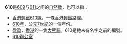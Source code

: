 {{Notability|3=Numbers|time=2022-06-28T06:23:55+00:00}}
{{noteTA|G1=Math}}
{{整数
| other list = {{Numbers digits|digit=100}}
| 质因数分解 = <math>2 \times 5 \times 61</math>
| 罗马数字 = DCX
| 二进制 = 1001100010
| 十六进制 = 262
}}
'''610'''是[[609|609]]与[[611|611]]之间的[[自然数|自然数]]，也可以指：
*<span style="color:#8D3219;">[[香港輕鐵610線|香港輕鐵610線]]</span>，一條[[香港|香港]][[香港輕鐵|輕鐵]]路線。
*[[610年|610年]]，[[公元|公元]][[7世紀|7世紀]]的一個年份。
*[[盈盈|盈盈]]，[[香港|香港]]的一隻[[大熊貓|大熊貓]]。610是牠未有名字之前的編號。
*[[610辦公室|610辦公室]]
{{數字性質|use math=yes}}